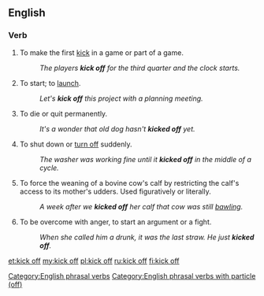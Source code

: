 {{also|kick-off|kickoff}}
==English==

===Verb===
{{en-verb|kicks off|kicking off|kicked off}}

# To make the first [[kick]] in a game or part of a game.
#: ''The players '''kick off''' for the third quarter and the clock starts.''
# {{context|idiomatic|lang=en}} To start; to [[launch]].
#: ''Let's '''kick off''' this project with a planning meeting.''
# {{context|idiomatic|colloquial|euphemistic|lang=en}} To die or quit permanently.
#: ''It's a wonder that old dog hasn't '''kicked off''' yet.''
# {{context|idiomatic|lang=en}} To shut down or [[turn off]] suddenly.
#: ''The washer was working fine until it '''kicked off''' in the middle of a cycle.''
# {{context|US|idiomatic|ranching|slang|lang=en}} To force the weaning of a bovine cow's calf by restricting the calf's access to its mother's udders.  Used figuratively or literally.
#: ''A week after we '''kicked off''' her calf that cow was still [[bawling]].''
# {{context|UK|idiomatic|colloquial|lang=en}} To be overcome with anger, to start an argument or a fight.
#: ''When she called him a drunk, it was the last straw. He just '''kicked off'''.''

[[Category:English phrasal verbs]]
[[Category:English phrasal verbs with particle (off)]]

[[et:kick off]]
[[my:kick off]]
[[pl:kick off]]
[[ru:kick off]]
[[fi:kick off]]